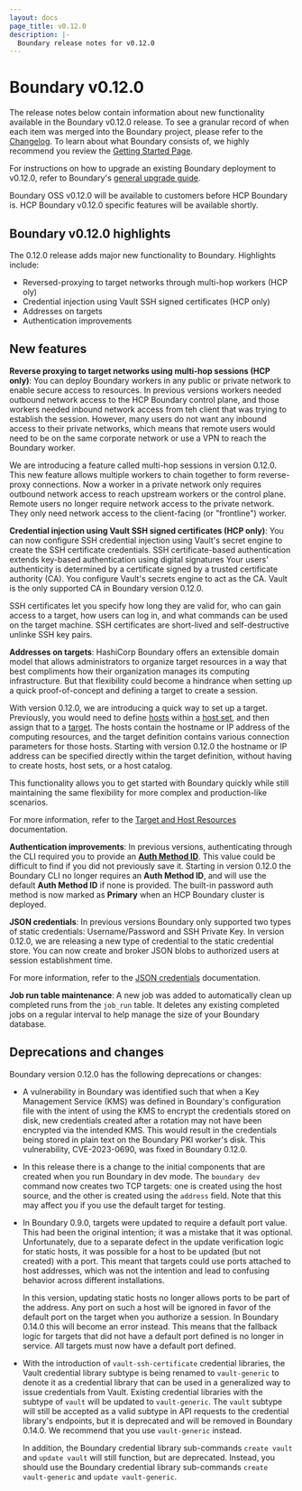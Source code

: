 ```yaml
---
layout: docs
page_title: v0.12.0
description: |-
  Boundary release notes for v0.12.0
---
```


# Boundary v0.12.0

The release notes below contain information about new functionality available in the Boundary v0.12.0 release.
To see a granular record of when each item was merged into the Boundary project, please refer to the [Changelog](https://github.com/hashicorp/boundary/blob/main/CHANGELOG.md).
To learn about what Boundary consists of, we highly recommend you review the [Getting Started Page](/boundary/docs/getting-started).

For instructions on how to upgrade an existing Boundary deployment to v0.12.0, refer to Boundary's [general upgrade guide](/boundary/tutorials/oss-configuration/upgrade-version).

<Note>

  Boundary OSS v0.12.0 will be available to customers before HCP Boundary is.
  HCP Boundary v0.12.0 specific features will be available shortly.

</Note>

## Boundary v0.12.0 highlights

The 0.12.0 release adds major new functionality to Boundary.
Highlights include:

- Reversed-proxying to target networks through multi-hop workers (HCP oly)
- Credential injection using Vault SSH signed certificates (HCP only)
- Addresses on targets
- Authentication improvements

## New features

**Reverse proxying to target networks using multi-hop sessions (HCP only)**: You can deploy Boundary workers in any public or private network to enable secure access to resources.
In previous versions workers needed outbound network access to the HCP Boundary control plane, and those workers needed inbound network access from teh client that was trying to establish the session.
However, many users do not want any inbound access to their private networks, which means that remote users would need to be on the same corporate network or use a VPN to reach the Boundary worker.

We are introducing a feature called multi-hop sessions in version 0.12.0.
This new feature allows multiple workers to chain together to form reverse-proxy connections.
Now a worker in a private network only requires outbound network access to reach upstream workers or the control plane.
Remote users no longer require network access to the private network.
They only need network access to the client-facing (or "frontline") worker.

**Credential injection using Vault SSH signed certificates (HCP only)**: You can now configure SSH credential injection using Vault's secret engine to create the SSH certificate credentials.
SSH certificate-based authentication extends key-based authentication using digital signatures
Your users' authenticity is determined by a certificate signed by a trusted certificate authority (CA).
You configure Vault's secrets engine to act as the CA.
Vault is the only supported CA in Boundary version 0.12.0.

SSH certificates let you specify how long they are valid for, who can gain access to a target, how users can log in, and what commands can be used on the target machine.
SSH certificates are short-lived and self-destructive unlinke SSH key pairs.

**Addresses on targets**: HashiCorp Boundary offers an extensible domain model that allows administrators to organize target resources in a way that best compliments how their organization manages its computing infrastructure.
But that flexibility could become a hindrance when setting up a quick proof-of-concept and defining a target to create a session.

With version 0.12.0, we are introducing a quick way to set up a target.
Previously, you would need to define [hosts](/boundary/docs/concepts/domain-model/hosts) within a [host set](/boundary/docs/concepts/domain-model/host-sets), and then assign that to a [target](/boundary/docs/concepts/domain-model/targets).
The hosts contain the hostname or IP address of the computing resources, and the target definition contains various connection parameters for those hosts.
Starting with version 0.12.0 the hostname or IP address can be specified directly within the target definition, without having to create hosts, host sets, or a host catalog.

This functionality allows you to get started with Boundary quickly while still maintaining the same flexibility for more complex and production-like scenarios.

For more information, refer to the [Target and Host Resources](/boundary/docs/concepts/domain-model#target-and-host-resources) documentation.

**Authentication improvements**: In previous versions, authenticating through the CLI required you to provide an [**Auth Method ID**](/boundary/docs/concepts/domain-model/auth-methods).
This value could be difficult to find if you did not previously save it.
Starting in version 0.12.0 the Boundary CLI no longer requires an **Auth Method ID**, and will use the default **Auth Method ID** if none is provided.
The built-in password auth method is now marked as **Primary** when an HCP Boundary cluster is deployed.

**JSON credentials**: In previous versions Boundary only supported two types of static credentials: Username/Password and SSH Private Key.
In version 0.12.0, we are releasing a new type of credential to the static credential store.
You can now create and broker JSON blobs to authorized users at session establishment time.

For more information, refer to the [JSON credentials](/boundary/docs/concepts/domain-model/credentials#json) documentation.

**Job run table maintenance**: A new job was added to automatically clean up completed runs from the `job_run` table.
It deletes any existing completed jobs on a regular interval to help manage the size of your Boundary database.

## Deprecations and changes

Boundary version 0.12.0 has the following deprecations or changes:

- A vulnerability in Boundary was identified such that when a Key Management Service (KMS) was defined in Boundary's configuration file with the intent of using the KMS to encrypt the credentials stored on disk, new credentials created after a rotation may not have been encrypted via the intended KMS.
This would result in the credentials being stored in plain text on the Boundary PKI worker's disk.
This vulnerability, CVE-2023-0690, was fixed in Boundary 0.12.0.

- In this release there is a change to the initial components that are created when you run Boundary in dev mode.
The `boundary dev` command now creates two TCP targets: one is created using the host source, and the other is created using the `address` field.
Note that this may affect you if you use the default target for testing.

- In Boundary 0.9.0, targets were updated to require a default port value.
This had been the original intention; it was a mistake that it was optional.
Unfortunately, due to a separate defect in the update verification logic for static hosts, it was possible for a host to be updated (but not created) with a port.
This meant that targets could use ports attached to host addresses, which was not the intention and lead to confusing behavior across different installations.

  In this version, updating static hosts no longer allows ports to be part of the address.
  Any port on such a host will be ignored in favor of the default port on the target when you authorize a session.
  In Boundary 0.14.0 this will become an error instead.
  This means that the fallback logic for targets that did not have a default port defined is no longer in service.
  All targets must now have a default port defined.

- With the introduction of `vault-ssh-certificate` credential libraries, the Vault credential library subtype is being renamed to `vault-generic` to denote it as a credential library that can be used in a generalized way to issue credentials from Vault.
Existing credential libraries with the subtype of `vault` will be updated to `vault-generic`.
The `vault` subtype will still be accepted as a valid subtype in API requests to the credential library's endpoints, but it is deprecated and will be removed in Boundary 0.14.0.
We recommend that you use `vault-generic` instead.

  In addition, the Boundary credential library sub-commands `create vault` and `update vault` will still function, but are deprecated.
  Instead, you should use the Boundary credential library sub-commands `create vault-generic` and `update vault-generic`.